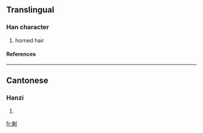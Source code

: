 ==Translingual==
===Han character===
{{Han char|rad=刀|as=07|sn=9|four=|canj=弓月中弓 (NBLN)}}
# horned hair
====References====
{{Han ref|kx=0140.220|hdz=10342.140|uh=34E9|ud=13545}}

----
==Cantonese==
===Hanzi===
{{yue-hanzi|jyut=|y=fan3, hin2 hyun1}}
# {{defn|Cantonese}}

[[fr:㓩]]